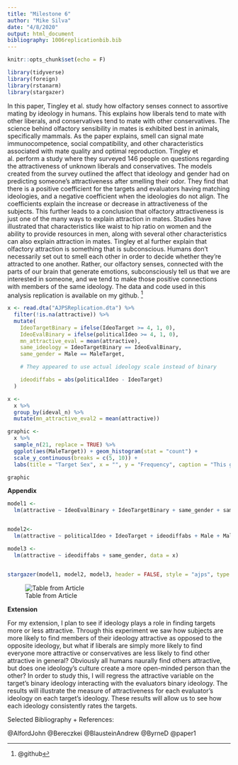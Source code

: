 ```yaml
---
title: "Milestone 6"
author: "Mike Silva"
date: "4/8/2020"
output: html_document
bibliography: 1006replicationbib.bib
---
```


```r
knitr::opts_chunk$set(echo = F)
```

```r
library(tidyverse)
library(foreign)
library(rstanarm)
library(stargazer)
```

In this paper, Tingley et al. study how olfactory senses connect to assortive mating by ideology in humans. This explains how liberals tend to mate with other liberals, and conservatives tend to mate with other conservatives. The science behind olfactory sensibility in mates is exhibited best in animals, specifically mammals. As the paper explains, smell can signal mate immunocompetence, social compatibility, and other characteristics associated with mate quality and optimal reproduction. Tingley et al. perform a study where they surveyed 146 people on questions regarding the attractiveness of unknown liberals and conservatives. The models created from the survey outlined the affect that ideology and gender had on predicting someone's attractiveness after smelling their odor. They find that there is a positive coefficient for the targets and evaluators having matching ideologies, and a negative coefficient when the ideologies do not align. The coefficients explain the increase or decrease in attractiveness of the subjects. This further leads to a conclusion that olfactory attractiveness is just one of the many ways to explain attraction in mates. Studies have illustrated that characteristics like waist to hip ratio on women and the ability to provide resources in men, along with several other characteristics can also explain attraction in mates. Tingley et al further explain that olfactory attraction is something that is subconscious. Humans don't necessarily set out to smell each other in order to decide whether they're attracted to one another. Rather, our olfactory senses, connected with the parts of our brain that generate emotions, subconsciously tell us that we are interested in someone, and we tend to make those positive connections with members of the same ideology. The data and code used in this analysis replication is available on my github. ^[@github]


```r
x <- read.dta("AJPSReplication.dta") %>%
  filter(!is.na(attractive)) %>%
  mutate(
    IdeoTargetBinary = ifelse(IdeoTarget >= 4, 1, 0),
    IdeoEvalBinary = ifelse(politicalIdeo >= 4, 1, 0),
    mn_attractive_eval = mean(attractive),
    same_ideology = IdeoTargetBinary == IdeoEvalBinary,
    same_gender = Male == MaleTarget,

    # They appeared to use actual ideology scale instead of binary

    ideodiffabs = abs(politicalIdeo - IdeoTarget)
  )

x <-
  x %>%
  group_by(ideval_n) %>%
  mutate(mn_attractive_eval2 = mean(attractive))

graphic <-
  x %>%
  sample_n(21, replace = TRUE) %>%
  ggplot(aes(MaleTarget)) + geom_histogram(stat = "count") +
  scale_y_continuous(breaks = c(5, 10)) +
  labs(title = "Target Sex", x = "", y = "Frequency", caption = "This graph illustrates the targeted sexes of the participants. This is taken from a random sample of 21 participants.")

graphic
```


**Appendix**

```r
model1 <-
  lm(attractive ~ IdeoEvalBinary + IdeoTargetBinary + same_gender + same_ideology + Male + MaleTarget +  mn_attractive + mn_attractive_eval2, data = x)


model2<-
  lm(attractive ~ politicalIdeo + IdeoTarget + ideodiffabs + Male + MaleTarget + same_gender + mn_attractive + mn_attractive_eval2, data = x)

model3 <-
  lm(attractive ~ ideodiffabs + same_gender, data = x)


stargazer(model1, model2, model3, header = FALSE, style = "ajps", type = "latex", omit.summary.stat = c("max", "min", "p25", "p75", "n"), title = "Odor Attraction as a Function of Ideological Similarity", intercept.bottom = T, dep.var.labels.include = T, digits = 4)


```

![Table from Article](~/Desktop/Gov 1006/replication_1006/images/Screen Shot 2020-04-07 at 9.48.20 PM.png)




**Extension**

For my extension, I plan to see if ideology plays a role in finding targets more or less attractive. Through this experiment we saw how subjects are more likely to find members of their ideology attractive as opposed to the opposite ideology, but what if liberals are simply more likely to find everyone more attractive or conservatives are less likely to find other attractive in general? Obviously all humans naurally find others attractive, but does one ideology's culture create a more open-minded person than the other? In order to study this, I will regress the attractive variable on the target's binary ideology interacting with the evaluators binary ideology. The results will illustrate the measure of attractiveness for each evaluator's ideology on each target's ideology. These results will allow us to see how each ideology consistently rates the targets.  

Selected Bibliography + References: 

@AlfordJohn
@Bereczkei
@BlausteinAndrew
@ByrneD
@paper1

